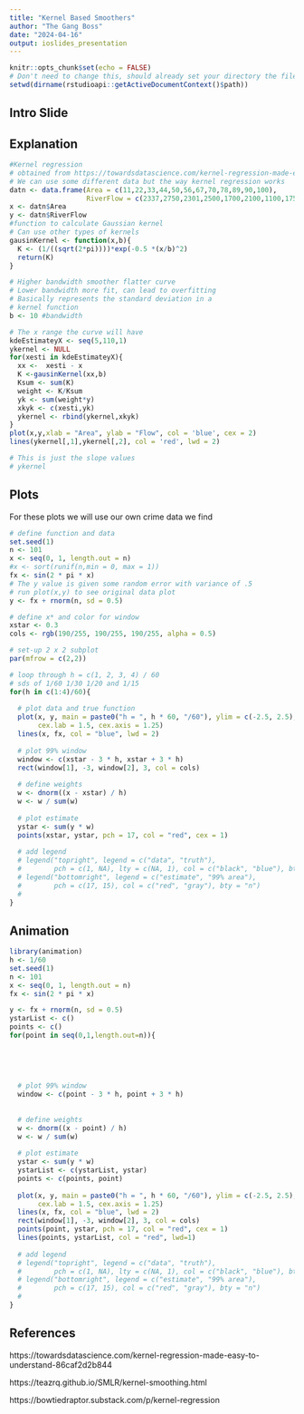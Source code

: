 ```yaml
---
title: "Kernel Based Smoothers"
author: "The Gang Boss"
date: "2024-04-16"
output: ioslides_presentation
---
```


```r
knitr::opts_chunk$set(echo = FALSE)
# Don't need to change this, should already set your directory the file is in. 
setwd(dirname(rstudioapi::getActiveDocumentContext()$path))
```

## Intro Slide



## Explanation
```r
#Kernel regression
# obtained from https://towardsdatascience.com/kernel-regression-made-easy-to-understand-86caf2d2b844
# We can use some different data but the way kernel regression works
datn <- data.frame(Area = c(11,22,33,44,50,56,67,70,78,89,90,100),       
                   RiverFlow = c(2337,2750,2301,2500,1700,2100,1100,1750,1000,1642, 2000,1932))                                 
x <- datn$Area
y <- datn$RiverFlow
#function to calculate Gaussian kernel
# Can use other types of kernels
gausinKernel <- function(x,b){
  K <- (1/((sqrt(2*pi))))*exp(-0.5 *(x/b)^2)
  return(K)
}

# Higher bandwidth smoother flatter curve
# Lower bandwidth more fit, can lead to overfitting
# Basically represents the standard deviation in a 
# kernel function
b <- 10 #bandwidth

# The x range the curve will have 
kdeEstimateyX <- seq(5,110,1)
ykernel <- NULL
for(xesti in kdeEstimateyX){
  xx <-  xesti - x
  K <-gausinKernel(xx,b)
  Ksum <- sum(K)
  weight <- K/Ksum
  yk <- sum(weight*y)
  xkyk <- c(xesti,yk)
  ykernel <- rbind(ykernel,xkyk)
}
plot(x,y,xlab = "Area", ylab = "Flow", col = 'blue', cex = 2)
lines(ykernel[,1],ykernel[,2], col = 'red', lwd = 2)

# This is just the slope values
# ykernel


```


## Plots
For these plots we will use our own crime data we find
```r
# define function and data
set.seed(1)
n <- 101
x <- seq(0, 1, length.out = n)
#x <- sort(runif(n,min = 0, max = 1))
fx <- sin(2 * pi * x)
# The y value is given some random error with variance of .5
# run plot(x,y) to see original data plot
y <- fx + rnorm(n, sd = 0.5)

# define x* and color for window
xstar <- 0.3
cols <- rgb(190/255, 190/255, 190/255, alpha = 0.5)

# set-up 2 x 2 subplot
par(mfrow = c(2,2))

# loop through h = c(1, 2, 3, 4) / 60
# sds of 1/60 1/30 1/20 and 1/15
for(h in c(1:4)/60){
  
  # plot data and true function
  plot(x, y, main = paste0("h = ", h * 60, "/60"), ylim = c(-2.5, 2.5),
       cex.lab = 1.5, cex.axis = 1.25)
  lines(x, fx, col = "blue", lwd = 2)
  
  # plot 99% window
  window <- c(xstar - 3 * h, xstar + 3 * h)
  rect(window[1], -3, window[2], 3, col = cols)
  
  # define weights
  w <- dnorm((x - xstar) / h) 
  w <- w / sum(w)
  
  # plot estimate
  ystar <- sum(y * w)
  points(xstar, ystar, pch = 17, col = "red", cex = 1)
  
  # add legend
  # legend("topright", legend = c("data", "truth"),
  #        pch = c(1, NA), lty = c(NA, 1), col = c("black", "blue"), bty = "n")
  # legend("bottomright", legend = c("estimate", "99% area"),
  #        pch = c(17, 15), col = c("red", "gray"), bty = "n")
  # 
}
```


## Animation
```r
library(animation)
h <- 1/60
set.seed(1)
n <- 101
x <- seq(0, 1, length.out = n)
fx <- sin(2 * pi * x)

y <- fx + rnorm(n, sd = 0.5)
ystarList <- c()
points <- c()
for(point in seq(0,1,length.out=n)){
  
  
 
  
  
  # plot 99% window
  window <- c(point - 3 * h, point + 3 * h)
 
  
  # define weights
  w <- dnorm((x - point) / h) 
  w <- w / sum(w)
  
  # plot estimate
  ystar <- sum(y * w)
  ystarList <- c(ystarList, ystar)
  points <- c(points, point)
  
  plot(x, y, main = paste0("h = ", h * 60, "/60"), ylim = c(-2.5, 2.5),
       cex.lab = 1.5, cex.axis = 1.25)
  lines(x, fx, col = "blue", lwd = 2)
  rect(window[1], -3, window[2], 3, col = cols)
  points(point, ystar, pch = 17, col = "red", cex = 1)
  lines(points, ystarList, col = "red", lwd=1)
  
  # add legend
  # legend("topright", legend = c("data", "truth"),
  #        pch = c(1, NA), lty = c(NA, 1), col = c("black", "blue"), bty = "n")
  # legend("bottomright", legend = c("estimate", "99% area"),
  #        pch = c(17, 15), col = c("red", "gray"), bty = "n")
  # 
}

```


## References
https://towardsdatascience.com/kernel-regression-made-easy-to-understand-86caf2d2b844

https://teazrq.github.io/SMLR/kernel-smoothing.html

https://bowtiedraptor.substack.com/p/kernel-regression


